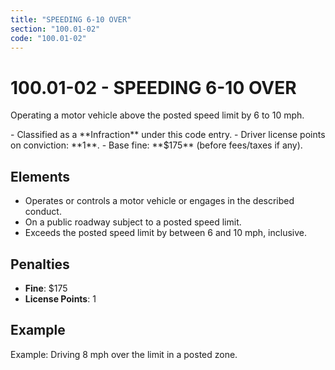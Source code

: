 ```yaml
---
title: "SPEEDING 6-10 OVER"
section: "100.01-02"
code: "100.01-02"
---
```





# 100.01-02 - SPEEDING 6-10 OVER

Operating a motor vehicle above the posted speed limit by 6 to 10 mph.

<Aside type="tip" title="Charge Type: Infraction">
- Classified as a **Infraction** under this code entry.
- Driver license points on conviction: **1**.
- Base fine: **$175** (before fees/taxes if any).
</Aside>

## Elements
- Operates or controls a motor vehicle or engages in the described conduct.
- On a public roadway subject to a posted speed limit.
- Exceeds the posted speed limit by between 6 and 10 mph, inclusive.

## Penalties
- **Fine**: $175
- **License Points**: 1

## Example
Example: Driving 8 mph over the limit in a posted zone.

